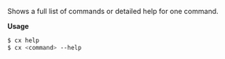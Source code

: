 Shows a full list of commands or detailed help for one command.

**Usage**

```bash
$ cx help
$ cx <command> --help
```
